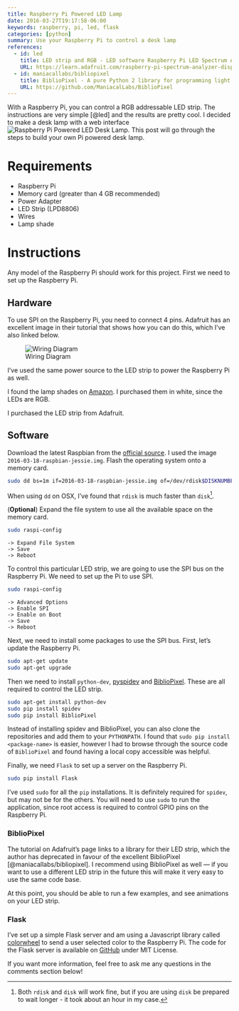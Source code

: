 ```yaml
---
title: Raspberry Pi Powered LED Lamp
date: 2016-03-27T19:17:58-06:00
keywords: raspberry, pi, led, flask
categories: [python]
summary: Use your Raspberry Pi to control a desk lamp
references:
  - id: led
    title: LED strip and RGB - LED software Raspberry Pi LED Spectrum Analyzer - Adafruit Learning System
    URL: https://learn.adafruit.com/raspberry-pi-spectrum-analyzer-display-on-rgb-led-strip/led-strip-and-rgb-led-software
  - id: maniacallabs/bibliopixel
    title: BiblioPixel - A pure Python 2 library for programming light animation
    URL: https://github.com/ManiacalLabs/BiblioPixel
---
```


With a Raspberry Pi, you can control a RGB addressable LED strip.
The instructions are very simple [@led] and the results are pretty cool.
I decided to make a desk lamp with a web interface[![Raspberry Pi Powered LED Desk Lamp](images/raspberrypilamp.gif)]{.aside}.
This post will go through the steps to build your own Pi powered desk lamp.

# Requirements

- Raspberry Pi
- Memory card (greater than 4 GB recommended)
- Power Adapter
- LED Strip (LPD8806)
- Wires
- Lamp shade

# Instructions

Any model of the Raspberry Pi should work for this project.
First we need to set up the Raspberry Pi.

## Hardware

To use SPI on the Raspberry Pi, you need to connect 4 pins.
Adafruit has an excellent image in their tutorial that shows how you can do this, which I've also linked below.

::: column-screen

![Wiring Diagram](images/raspberry_pi_diagram.png)

:::

I've used the same power source to the LED strip to power the Raspberry Pi as well.

I found the lamp shades on [Amazon](https://www.amazon.com/s/field-keywords=puzzle+lamp).
I purchased them in white, since the LEDs are RGB.

I purchased the LED strip from Adafruit.

## Software

Download the latest Raspbian from the [official source](https://www.raspberrypi.com/software/operating-systems/).
I used the image `2016-03-18-raspbian-jessie.img`.
Flash the operating system onto a memory card.

```bash
sudo dd bs=1m if=2016-03-18-raspbian-jessie.img of=/dev/rdisk$DISKNUMBER
```

When using `dd` on OSX, I've found that `rdisk` is much faster than `disk`[^2].

[^2]: Both `rdisk` and `disk` will work fine, but if you are using `disk` be prepared to wait longer - it took about an hour in my case.

(**Optional**) Expand the file system to use all the available space on the memory card.

```bash
sudo raspi-config
```

```
-> Expand File System
-> Save
-> Reboot
```

To control this particular LED strip, we are going to use the SPI bus on the Raspberry Pi.
We need to set up the Pi to use SPI.

```bash
sudo raspi-config
```

```
-> Advanced Options
-> Enable SPI
-> Enable on Boot
-> Save
-> Reboot
```

Next, we need to install some packages to use the SPI bus.
First, let's update the Raspberry Pi.

```bash
sudo apt-get update
sudo apt-get upgrade
```

Then we need to install `python-dev`, [pyspidev](https://github.com/doceme/py-spidev) and [BiblioPixel](https://github.com/ManiacalLabs/BiblioPixel).
These are all required to control the LED strip.

```bash
sudo apt-get install python-dev
sudo pip install spidev
sudo pip install BiblioPixel
```

Instead of installing spidev and BiblioPixel, you can also clone the repositories and add them to your `PYTHONPATH`.
I found that `sudo pip install <package-name>` is easier, however I had to browse through the source code of `BiblioPixel` and found having a local copy accessible was helpful.

Finally, we need `Flask` to set up a server on the Raspberry Pi.

```bash
sudo pip install Flask
```

I've used `sudo` for all the `pip` installations.
It is definitely required for `spidev`, but may not be for the others.
You will need to use `sudo` to run the application, since root access is required to control GPIO pins on the Raspberry Pi.

### BiblioPixel

The tutorial on Adafruit's page links to a library for their LED strip, which the author has deprecated in favour of the excellent BiblioPixel [@maniacallabs/bibliopixel].
I recommend using BiblioPixel as well — if you want to use a different LED strip in the future this will make it very easy to use the same code base.

At this point, you should be able to run a few examples, and see animations on your LED strip.

### Flask

I've set up a simple Flask server and am using a Javascript library called [colorwheel](https://jweir.github.io/colorwheel/) to send a user selected color to the Raspberry Pi.
The code for the Flask server is available on [GitHub](https://github.com/kdheepak/arp) under MIT License.

If you want more information, feel free to ask me any questions in the comments section below!

